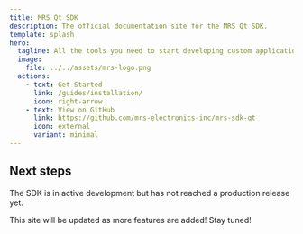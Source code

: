```yaml
---
title: MRS Qt SDK
description: The official documentation site for the MRS Qt SDK.
template: splash
hero:
  tagline: All the tools you need to start developing custom applications for your MRS telematics products.
  image:
    file: ../../assets/mrs-logo.png
  actions:
    - text: Get Started
      link: /guides/installation/
      icon: right-arrow
    - text: View on GitHub
      link: https://github.com/mrs-electronics-inc/mrs-sdk-qt
      icon: external
      variant: minimal
---
```



## Next steps

<Card title="Work-in-progress" icon="rocket">
The SDK is in active development but has not reached a production release yet.

This site will be updated as more features are added! Stay tuned!
</Card>
